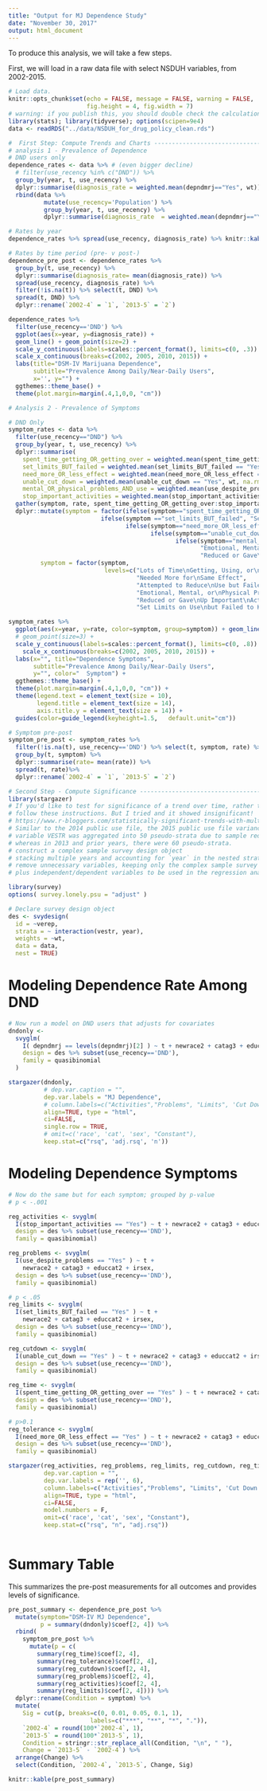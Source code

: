 ```yaml
---
title: "Output for MJ Dependence Study"
date: "November 30, 2017"
output: html_document
---
```


To produce this analysis, we will take a few steps.  

First, we will load in a raw data file with select NSDUH variables, from 2002-2015.

```r
# Load data.
knitr::opts_chunk$set(echo = FALSE, message = FALSE, warning = FALSE,
                      fig.height = 4, fig.width = 7)
# warning: if you publish this, you should double check the calculation of symptoms/
library(stats); library(tidyverse); options(scipen=9e4)
data <- readRDS("../data/NSDUH_for_drug_policy_clean.rds")

```

```r
#  First Step: Compute Trends and Charts ----------------------------------
# analysis 1 - Prevalence of Dependence
# DND users only
dependence_rates <- data %>% # (even bigger decline)
  # filter(use_recency %in% c("DND")) %>% 
  group_by(year, t, use_recency) %>% 
  dplyr::summarise(diagnosis_rate = weighted.mean(depndmrj=="Yes", wt)) %>%
  rbind(data %>% 
          mutate(use_recency='Population') %>%
          group_by(year, t, use_recency) %>%
          dplyr::summarise(diagnosis_rate  = weighted.mean(depndmrj=="Yes", wt)))

# Rates by year
dependence_rates %>% spread(use_recency, diagnosis_rate) %>% knitr::kable()

# Rates by time period (pre- v post-)
dependence_pre_post <- dependence_rates %>%
  group_by(t, use_recency) %>%
  dplyr::summarise(diagnosis_rate= mean(diagnosis_rate)) %>% 
  spread(use_recency, diagnosis_rate) %>%
  filter(!is.na(t)) %>% select(t, DND) %>%
  spread(t, DND) %>%
  dplyr::rename(`2002-4` = `1`, `2013-5` = `2`)

dependence_rates %>%
  filter(use_recency=='DND') %>%
  ggplot(aes(x=year, y=diagnosis_rate)) + 
  geom_line() + geom_point(size=2) + 
  scale_y_continuous(labels=scales::percent_format(), limits=c(0, .3)) +
  scale_x_continuous(breaks=c(2002, 2005, 2010, 2015)) +
  labs(title="DSM-IV Marijuana Dependence",
       subtitle="Prevalence Among Daily/Near-Daily Users",
       x='', y="") +
  ggthemes::theme_base() +
  theme(plot.margin=margin(.4,1,0,0, "cm"))

# Analysis 2 - Prevalence of Symptoms

# DND Only
symptom_rates <- data %>% 
  filter(use_recency=="DND") %>%  
  group_by(year, t, use_recency) %>%
  dplyr::summarise(
    spent_time_getting_OR_getting_over = weighted.mean(spent_time_getting_OR_getting_over == "Yes", wt, na.rm=T),
    set_limits_BUT_failed = weighted.mean(set_limits_BUT_failed == "Yes", wt, na.rm=T),
    need_more_OR_less_effect = weighted.mean(need_more_OR_less_effect == "Yes", wt, na.rm=T),
    unable_cut_down = weighted.mean(unable_cut_down == "Yes", wt, na.rm=T),
    mental_OR_physical_problems_AND_use = weighted.mean(use_despite_problems == "Yes", wt, na.rm=T),
    stop_important_activities = weighted.mean(stop_important_activities == "Yes", wt, na.rm=T)) %>%
  gather(symptom, rate, spent_time_getting_OR_getting_over:stop_important_activities) %>%
  dplyr::mutate(symptom = factor(ifelse(symptom=="spent_time_getting_OR_getting_over", "Lots of Time\nGetting, Using, or\nGetting Over Marijuana", 
                          ifelse(symptom =="set_limits_BUT_failed", "Set Limits on Use\nbut Failed to Keep Them",
                                 ifelse(symptom=="need_more_OR_less_effect", "Needed More for\nSame Effect",
                                        ifelse(symptom=="unable_cut_down", "Attempted to Reduce\nUse but Failed",
                                               ifelse(symptom=="mental_OR_physical_problems_AND_use", 
                                                      "Emotional, Mental, or\nPhysical Problems and\nContinued Use", 
                                                      "Reduced or Gave\nUp Important\nActivities")))))),
         symptom = factor(symptom, 
                           levels=c("Lots of Time\nGetting, Using, or\nGetting Over Marijuana", 
                                    "Needed More for\nSame Effect",
                                    "Attempted to Reduce\nUse but Failed",
                                    "Emotional, Mental, or\nPhysical Problems and\nContinued Use", 
                                    "Reduced or Gave\nUp Important\nActivities",
                                    "Set Limits on Use\nbut Failed to Keep Them")))

symptom_rates %>%
  ggplot(aes(x=year, y=rate, color=symptom, group=symptom)) + geom_line() + 
  # geom_point(size=3) + 
  scale_y_continuous(labels=scales::percent_format(), limits=c(0, .8)) +
    scale_x_continuous(breaks=c(2002, 2005, 2010, 2015)) +
  labs(x="", title="Dependence Symptoms",
       subtitle="Prevalence Among Daily/Near-Daily Users",
       y="", color="  Symptom") +
  ggthemes::theme_base() +
  theme(plot.margin=margin(.4,1,0,0, "cm")) +
  theme(legend.text = element_text(size = 10),
        legend.title = element_text(size = 14),
        axis.title.y = element_text(size = 14)) +
  guides(color=guide_legend(keyheight=1.5,   default.unit="cm"))

# Symptom pre-post
symptom_pre_post <- symptom_rates %>%
  filter(!is.na(t), use_recency=='DND') %>% select(t, symptom, rate) %>%
  group_by(t, symptom) %>%
  dplyr::summarise(rate= mean(rate)) %>% 
  spread(t, rate)%>%
  dplyr::rename(`2002-4` = `1`, `2013-5` = `2`)

```

```r
# Second Step - Compute Significance --------------------------------------
library(stargazer)
# If you'd like to test for significance of a trend over time, rather than @ two points,
# follow these instructions. But I tried and it showed insignificant!
# https://www.r-bloggers.com/statistically-significant-trends-with-multiple-years-of-complex-survey-data/
# Similar to the 2014 public use file, the 2015 public use file variance estimation stratum 
# variable VESTR was aggregated into 50 pseudo-strata due to sample redesign since the 2014 NSDUH, 
# whereas in 2013 and prior years, there were 60 pseudo-strata.
# construct a complex sample survey design object
# stacking multiple years and accounting for `year` in the nested strata
# remove unnecessary variables, keeping only the complex sample survey design columns
# plus independent/dependent variables to be used in the regression analyses

library(survey)
options( survey.lonely.psu = "adjust" )

# Declare survey design object
des <- svydesign(
  id = ~verep, 
  strata = ~ interaction(vestr, year),
  weights = ~wt, 
  data = data, 
  nest = TRUE)

```

# Modeling Dependence Rate Among DND
```r
# Now run a model on DND users that adjusts for covariates
dndonly <- 
  svyglm(
    I( depndmrj == levels(depndmrj)[2] ) ~ t + newrace2 + catag3 + educcat2 + irsex,
    design = des %>% subset(use_recency=='DND'),
    family = quasibinomial
  )

stargazer(dndonly,
          # dep.var.caption = "",
          dep.var.labels = "MJ Dependence",
          # column.labels=c("Activities","Problems", "Limits", 'Cut Down', "Time", "Tolerance"),
          align=TRUE, type = "html",
          ci=FALSE,
          single.row = TRUE,
          # omit=c('race', 'cat', 'sex', "Constant"),
          keep.stat=c("rsq", 'adj.rsq', 'n'))
```

# Modeling Dependence Symptoms

```r
# Now do the same but for each symptom; grouped by p-value
# p < -.001

reg_activities <- svyglm(
  I(stop_important_activities == "Yes") ~ t + newrace2 + catag3 + educcat2 + irsex,
  design = des %>% subset(use_recency=='DND'),
  family = quasibinomial)

reg_problems <- svyglm(
  I(use_despite_problems == "Yes" ) ~ t +
    newrace2 + catag3 + educcat2 + irsex,
  design = des %>% subset(use_recency=='DND'),
  family = quasibinomial)

# p < .05
reg_limits <- svyglm(
  I(set_limits_BUT_failed == "Yes" ) ~ t +
    newrace2 + catag3 + educcat2 + irsex,
  design = des %>% subset(use_recency=='DND'),
  family = quasibinomial)

reg_cutdown <- svyglm(
  I(unable_cut_down == "Yes" ) ~ t + newrace2 + catag3 + educcat2 + irsex,
  design = des %>% subset(use_recency=='DND'),
  family = quasibinomial)

reg_time <- svyglm(
  I(spent_time_getting_OR_getting_over == "Yes" ) ~ t + newrace2 + catag3 + educcat2 + irsex,
  design = des %>% subset(use_recency=='DND'),
  family = quasibinomial)

# p>0.1
reg_tolerance <- svyglm(
  I(need_more_OR_less_effect == "Yes" ) ~ t + newrace2 + catag3 + educcat2 + irsex,
  design = des %>% subset(use_recency=='DND'),
  family = quasibinomial)

stargazer(reg_activities, reg_problems, reg_limits, reg_cutdown, reg_time, reg_tolerance,
          dep.var.caption = "",
          dep.var.labels = rep('', 6),
          column.labels=c("Activities","Problems", "Limits", 'Cut Down', "Time", "Tolerance"),
          align=TRUE, type = "html",
          ci=FALSE,
          model.numbers = F,
          omit=c('race', 'cat', 'sex', "Constant"),
          keep.stat=c("rsq", "n", "adj.rsq"))
          
```

# Summary Table

This summarizes the pre-post measurements for all outcomes and provides levels of significance.

```r
pre_post_summary <- dependence_pre_post %>% 
  mutate(symptom="DSM-IV MJ Dependence",
         p = summary(dndonly)$coef[2, 4]) %>%
  rbind(
    symptom_pre_post %>% 
      mutate(p = c(
        summary(reg_time)$coef[2, 4],
        summary(reg_tolerance)$coef[2, 4],
        summary(reg_cutdown)$coef[2, 4],
        summary(reg_problems)$coef[2, 4],
        summary(reg_activities)$coef[2, 4],
        summary(reg_limits)$coef[2, 4]))) %>%
  dplyr::rename(Condition = symptom) %>%
  mutate(
    Sig = cut(p, breaks=c(0, 0.01, 0.05, 0.1, 1),
                       labels=c("***", "**", "*", ".")),
    `2002-4` = round(100*`2002-4`, 1),
    `2013-5` = round(100*`2013-5`, 1),
    Condition = stringr::str_replace_all(Condition, "\n", " "),
    Change = `2013-5` - `2002-4`) %>%
  arrange(Change) %>%
  select(Condition, `2002-4`, `2013-5`, Change, Sig)
```

```r
knitr::kable(pre_post_summary)
```